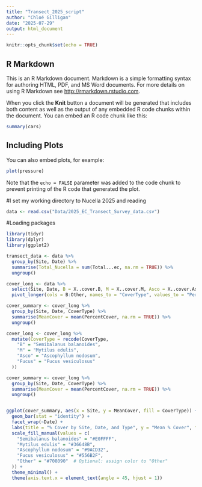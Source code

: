 ```yaml
---
title: "Transect_2025_script"
author: "Chloé Gilligan"
date: "2025-07-29"
output: html_document
---
```


```r
knitr::opts_chunk$set(echo = TRUE)
```

## R Markdown

This is an R Markdown document. Markdown is a simple formatting syntax for authoring HTML, PDF, and MS Word documents. For more details on using R Markdown see <http://rmarkdown.rstudio.com>.

When you click the **Knit** button a document will be generated that includes both content as well as the output of any embedded R code chunks within the document. You can embed an R code chunk like this:

```r
summary(cars)
```

## Including Plots

You can also embed plots, for example:

```r
plot(pressure)
```

Note that the `echo = FALSE` parameter was added to the code chunk to prevent printing of the R code that generated the plot.


#I set my working directory to Nucella 2025 and reading
```r
data <- read.csv("Data/2025_EC_Transect_Survey_data.csv")
```

#Loading packages
```r
library(tidyr)
library(dplyr)
library(ggplot2)
```



```r
transect_data <- data %>%
  group_by(Site, Date) %>%
  summarise(Total_Nucella = sum(Total...ec, na.rm = TRUE)) %>%
  ungroup()
```

```r
cover_long <- data %>%
  select(Site, Date, B = X..cover.B, M = X..cover.M, Asco = X..cover.Asco, Fucus = X..cover.Fucus, Other = X..cover.other) %>%
  pivot_longer(cols = B:Other, names_to = "CoverType", values_to = "PercentCover")
```

```r
cover_summary <- cover_long %>%
  group_by(Site, Date, CoverType) %>%
  summarise(MeanCover = mean(PercentCover, na.rm = TRUE)) %>%
  ungroup()
```

```r
cover_long <- cover_long %>%
  mutate(CoverType = recode(CoverType,
    "B" = "Semibalanus balanoides",
    "M" = "Mytilus edulis",
    "Asco" = "Ascophyllum nodosum",
    "Fucus" = "Fucus vesiculosus"
  ))
```


```r
cover_summary <- cover_long %>%
  group_by(Site, Date, CoverType) %>%
  summarise(MeanCover = mean(PercentCover, na.rm = TRUE)) %>%
  ungroup()


ggplot(cover_summary, aes(x = Site, y = MeanCover, fill = CoverType)) +
  geom_bar(stat = "identity") +
  facet_wrap(~Date) +
  labs(title = "% Cover by Site, Date, and Type", y = "Mean % Cover", fill = "Species") +
  scale_fill_manual(values = c(
    "Semibalanus balanoides" = "#E0FFFF",
    "Mytilus edulis" = "#36648B",
    "Ascophyllum nodosum" = "#9ACD32",
    "Fucus vesiculosus" = "#556B2F",
    "Other" = "#708090"  # Optional: assign color to "Other"
  )) +
  theme_minimal() +
  theme(axis.text.x = element_text(angle = 45, hjust = 1))
```

